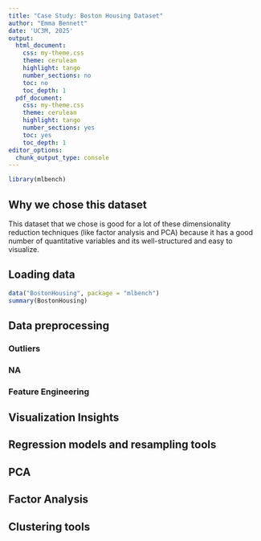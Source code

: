 ```yaml
---
title: "Case Study: Boston Housing Dataset"
author: "Emma Bennett"
date: 'UC3M, 2025'
output:
  html_document: 
    css: my-theme.css
    theme: cerulean
    highlight: tango
    number_sections: no
    toc: no
    toc_depth: 1
  pdf_document:
    css: my-theme.css
    theme: cerulean
    highlight: tango
    number_sections: yes
    toc: yes
    toc_depth: 1
editor_options:
  chunk_output_type: console
---
```

```r
library(mlbench)
```

## Why we chose this dataset
This dataset that we chose is good for a lot of these dimensionality reduction techniques (like factor analysis and PCA) because it has a good number of quantitative variables and its well-structured and easy to visualize.


## Loading data

```r
data("BostonHousing", package = "mlbench")
summary(BostonHousing)
```

## Data preprocessing


### Outliers

### NA

### Feature Engineering

## Visualization Insights

## Regression models and resampling tools

## PCA

## Factor Analysis

## Clustering tools

